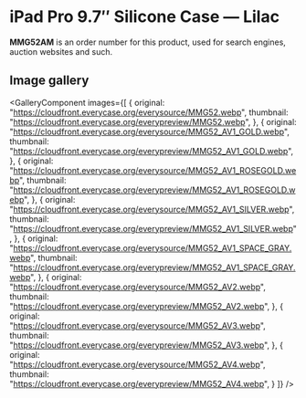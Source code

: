 
# iPad Pro 9.7″ Silicone Case — Lilac

<Callout type='info' emoji='👉🏻'>**MMG52AM** is an order number for this product, used for search engines, auction websites and such.</Callout>

## Image gallery

<GalleryComponent
    images={[
      {
        original: "https://cloudfront.everycase.org/everysource/MMG52.webp",
        thumbnail: "https://cloudfront.everycase.org/everypreview/MMG52.webp",
      },
      {
        original: "https://cloudfront.everycase.org/everysource/MMG52_AV1_GOLD.webp",
        thumbnail: "https://cloudfront.everycase.org/everypreview/MMG52_AV1_GOLD.webp",
      },
      {
        original: "https://cloudfront.everycase.org/everysource/MMG52_AV1_ROSEGOLD.webp",
        thumbnail: "https://cloudfront.everycase.org/everypreview/MMG52_AV1_ROSEGOLD.webp",
      },
      {
        original: "https://cloudfront.everycase.org/everysource/MMG52_AV1_SILVER.webp",
        thumbnail: "https://cloudfront.everycase.org/everypreview/MMG52_AV1_SILVER.webp",
      },
      {
        original: "https://cloudfront.everycase.org/everysource/MMG52_AV1_SPACE_GRAY.webp",
        thumbnail: "https://cloudfront.everycase.org/everypreview/MMG52_AV1_SPACE_GRAY.webp",
      },
      {
        original: "https://cloudfront.everycase.org/everysource/MMG52_AV2.webp",
        thumbnail: "https://cloudfront.everycase.org/everypreview/MMG52_AV2.webp",
      },
      {
        original: "https://cloudfront.everycase.org/everysource/MMG52_AV3.webp",
        thumbnail: "https://cloudfront.everycase.org/everypreview/MMG52_AV3.webp",
      },
      {
        original: "https://cloudfront.everycase.org/everysource/MMG52_AV4.webp",
        thumbnail: "https://cloudfront.everycase.org/everypreview/MMG52_AV4.webp",
      }
    ]}
  />
